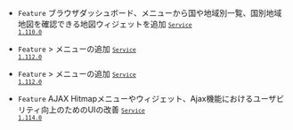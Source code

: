 - <code class="Feature">Feature</code> <span class="uitext">ブラウザダッシュボード</span>、<Cmdname sid="side_flexboard" className="uitext" />メニューから国や地域別一覧、国別地域地図を確認できる地図ウィジェットを追加 <code class='changelog-service'><a href="../release-notes/service/service-1_110_x"><code class='changelog-service'>Service 1.110.0​</code></a></code>

- <code class="Feature">Feature</code> <Cmdname sid="side_analysis" className="uitext" /> &gt; <Cmdname sid="side_ajaxAnalytics" className="uitext" />メニューの追加 <code class='changelog-service'><a href="../release-notes/service/service-1_112_x"><code class='changelog-service'>Service 1.112.0​</code></a></code>

- <code class="Feature">Feature</code> <Cmdname sid="sitemap" className="uitext" /> &gt; <Cmdname sid="side_userBehavior" className="uitext" />メニューの追加 <code class='changelog-service'><a href="../release-notes/service/service-1_112_x"><code class='changelog-service'>Service 1.112.0​</code></a></code>

- <code class="Feature">Feature</code> <span class="uitext">AJAX Hitmap</span>メニューやウィジェット、<span class="uitext">Ajax</span><Cmdname sid="side_analysis" className="uitext" />機能におけるユーザビリティ向上のためのUIの改善 <code class='changelog-service'><a href="../release-notes/service/service-1_114_x"><code class='changelog-service'>Service 1.114.0​</code></a></code>
